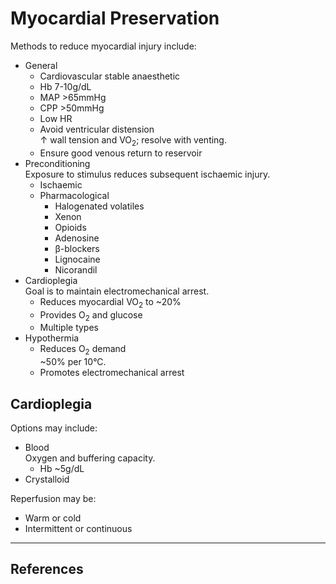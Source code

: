 # Myocardial Preservation

Methods to reduce myocardial injury include:

* General
	* Cardiovascular stable anaesthetic
	* Hb 7-10g/dL
	* MAP >65mmHg
	* CPP >50mmHg
	* Low HR
	* Avoid ventricular distension\
	↑ wall tension and VO~2~; resolve with venting.
	* Ensure good venous return to reservoir
* Preconditioning\
Exposure to stimulus reduces subsequent ischaemic injury.
	* Ischaemic
	* Pharmacological
		* Halogenated volatiles
		* Xenon
		* Opioids
		* Adenosine
		* β-blockers
		* Lignocaine
		* Nicorandil
* Cardioplegia\
Goal is to maintain electromechanical arrest.
	* Reduces myocardial VO~2~ to ~20%
	* Provides O~2~ and glucose
	* Multiple types
* Hypothermia\
	* Reduces O~2~ demand\
	~50% per 10°C.
	* Promotes electromechanical arrest


## Cardioplegia

Options may include:

* Blood\
Oxygen and buffering capacity.
	* Hb ~5g/dL
* Crystalloid


Reperfusion may be:

* Warm or cold
* Intermittent or continuous



---

## References
